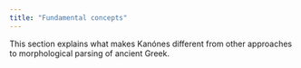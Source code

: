 ```yaml
---
title: "Fundamental concepts"
---
```


This section explains what makes Kanónes different from other approaches to morphological parsing of ancient Greek.

